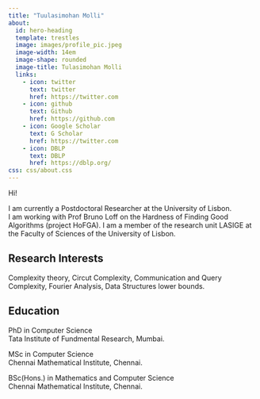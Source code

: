 ```yaml
---
title: "Tuulasimohan Molli"
about:
  id: hero-heading
  template: trestles
  image: images/profile_pic.jpeg
  image-width: 14em
  image-shape: rounded
  image-title: Tulasimohan Molli
  links:
    - icon: twitter
      text: twitter
      href: https://twitter.com
    - icon: github
      text: Github
      href: https://github.com
    - icon: Google Scholar
      text: G Scholar
      href: https://twitter.com
    - icon: DBLP
      text: DBLP
      href: https://dblp.org/
css: css/about.css
---
```


:::{#hero-heading}

Hi! 

I am currently a Postdoctoral Researcher at the University of Lisbon.  
I am working with Prof Bruno Loff on the Hardness of Finding Good Algorithms (project HoFGA). I am a member of the research unit LASIGE at the Faculty of Sciences of the University of Lisbon.   

## Research Interests
Complexity theory, Circut Complexity, Communication and Query Complexity, 
Fourier Analysis, Data Structures lower bounds. 


## Education

PhD in Computer Science </br>
Tata Institute of Fundmental Research, Mumbai. 

MSc in Computer Science </br>
Chennai Mathematical Institute, Chennai. 

BSc(Hons.) in Mathematics and Computer Science </br>
Chennai Mathematical Institute, Chennai.  

:::